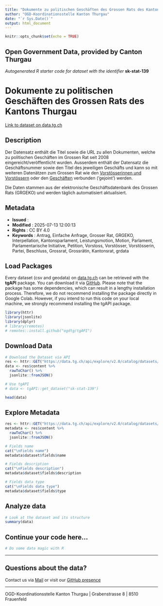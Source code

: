 ```yaml
---
title: "Dokumente zu politischen Geschäften des Grossen Rats des Kantons Thurgau"
author: "OGD-Koordinationsstelle Kanton Thurgau"
date: "`r Sys.Date()`"
output: html_document
---
```


```r
knitr::opts_chunk$set(echo = TRUE)
```

## Open Government Data, provided by **Canton Thurgau**
*Autogenerated R starter code for dataset with the identifier* **sk-stat-139**


# **Dokumente zu politischen Geschäften des Grossen Rats des Kantons Thurgau**

[Link to dataset on data.tg.ch](https://data.tg.ch/explore/dataset/sk-stat-139/information/)

## Description

<p>Der Datensatz enthält die Titel sowie die URL zu allen Dokumenten, welche zu politischen Geschäften im Grossen Rat seit 2008 eingereicht/veröffentlicht wurden. Ausserdem enthält der Datensatz die Geschäftsnummer sowie den Titel des jeweiligen Geschäfts und kann so mit weiteren Datenätzen zum Grossen Rat wie den <a href='https://data.tg.ch/explore/dataset/sk-stat-141/information/' target='_blank'>Vorstösserinnen und Vorstössern</a> oder den <a href='https://data.tg.ch/explore/dataset/sk-stat-140/information/' target='_blank'>Geschäften</a> verbunden ('gejoint') werden. </p><p></p><p>Die Daten stammen aus der elektronische Geschäftsdatenbank des Grossen Rats (GRGEKO) und werden täglich automatisiert aktualisiert.</p>

## Metadata

- **Issued**                   : 
- **Modified**                 : 2025-07-13 12:00:13
- **Rights**                   : CC BY 4.0
- **Keywords**                 : Antrag, Einfache Anfrage, Grosser Rat, GRGEKO, Interpellation, Kantonsparlament, Leistungsmotion, Motion, Parlament, Parlamentarische Initiative, Petition, Vorstoss, Vorstösser, Vorstösserin, Partei, Beschluss, Grossrat, Grossrätin, Kantonsrat, grdata

## Load Packages

Every dataset (csv and geodata) on [data.tg.ch](https://data.tg.ch/pages/start/) can be retrieved with the **tgAPI** package. You can download it via [GitHub](https://github.com/ogdtg/tgAPI). Please note that the package has some dependencies, which can result in a lengthy installation process. Therefore, we do not recommend installing the package directly in Google Colab. However, if you intend to run this code on your local machine, we strongly recommend installing the tgAPI package.

```r
library(httr)
library(jsonlite)
library(dplyr)
# library(remotes)
# remotes::install.github("ogdtg/tgAPI")

```


## Download Data


```r
# Download the Dataset via API
res <- httr::GET("https://data.tg.ch/api/explore/v2.0/catalog/datasets/sk-stat-139/exports/json")
data <- res$content %>%
  rawToChar() %>%
  jsonlite::fromJSON()

# Use tgAPI
# data <- tgAPI::get_dataset("sk-stat-139")

head(data)

```


## Explore Metadata

```r

res <- httr::GET("https://data.tg.ch/api/explore/v2.0/catalog/datasets/sk-stat-139")
metadata <- res$content %>%
  rawToChar() %>%
  jsonlite::fromJSON()

# Fields name
cat("\nFields name")
metadata$dataset$fields$name

# Fields description
cat("\nFields description")
metadata$dataset$fields$description

# Fields data type
cat("\nFields data type")
metadata$dataset$fields$type

```


## Analyze data

```r

# Look at the dataset and its structure
summary(data)

```


## Continue your code here...


```r
# Do some data magic with R
```

------------------------------------------------------------------------

## Questions about the data?

Contact us via [Mail](mailto:ogd@tg.ch) or visit our [GitHub presence](https://github.com/ogdtg)


------------------------------------------------------------------------

OGD-Koordinationsstelle Kanton Thurgau | Grabenstrasse 8 | 8510 Frauenfeld
